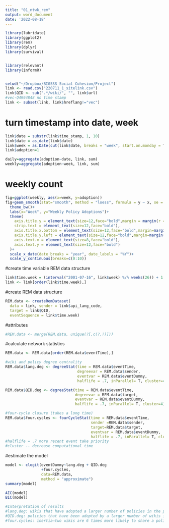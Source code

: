 ```yaml
---
title: "01_ntwk_rem"
output: word_document
date: '2022-08-18'
---
```


```r
library(lubridate)
library(ggplot2)
library(rem)
library(dplyr)
library(survival)


library(relevant)
library(informR)


setwd("~/Dropbox/BIGSSS Social Cohesion/Project")
link <- read.csv("220711_1_sitelink.csv")
link$QID <- sub(".*/wiki/", "", link$url) 
#vec-Q4994848 no time stamp
link <- subset(link, link$hreflang!="vec")
```


# turn timestamp into date, week
```r
link$date = substr(link$time_stamp, 1, 10) 
link$date = as_date(link$date)
link$week = as.Date(cut(link$date, breaks = "week", start.on.monday = T)) # weekly break point is Monday
link$adoption=1

daily=aggregate(adoption~date, link, sum)
weekly=aggregate(adoption~week, link, sum)

```

# weekly count
```r
fig=ggplot(weekly, aes(x=week, y=adoption))
fig+geom_smooth(stat="smooth", method = "loess", formula = y ~ x, se = FALSE, span=0.18, color="black")+
  theme_bw()+
  labs(x="Week", y="Weekly Policy Adoptions")+
  theme(
    axis.title.y = element_text(size=12,face="bold",margin = margin(r = 20)),
    strip.text = element_text(size=12,face="bold"),
    axis.title.x.bottom = element_text(size=12,face="bold",margin=margin(15,0,0,0)),
    axis.title.y.left = element_text(size=12,face="bold",margin=margin(0,15,0,0)),
    axis.text.x = element_text(size=8,face="bold"),
    axis.text.y = element_text(size=12,face="bold")
  )+
  scale_x_date(date_breaks = "year", date_labels = "%Y")+
  scale_y_continuous(breaks=c(0:10))

```
#create time variable REM data structure
```r
link$time.week = (interval("2001-07-16", link$week) %/% weeks(26)) + 1 #the time intervel is 26 weeks, half a year
link <- link[order(link$time.week),]
```

#create REM data structure
```r
REM.data <- createRemDataset(
  data = link, sender = link$api_lang_code,
  target = link$QID,
  eventSequence = link$time.week)
```

#attributes
```r
#REM.data <- merge(REM.data, unique(?[,c(?,?)]))
```

#calculate network statistics
```r
REM.data <- REM.data[order(REM.data$eventTime),]

#wiki and policy degree centrality
REM.data$lang.deg <- degreeStat(time = REM.data$eventTime, 
                                degreevar = REM.data$sender,
                                eventvar = REM.data$eventDummy,
                                halflife = .7, inParallel= T, cluster=4)

REM.data$QID.deg <- degreeStat(time = REM.data$eventTime,
                               degreevar = REM.data$target,
                               eventvar = REM.data$eventDummy,
                               halflife = .7, inParallel= T, cluster=4)

```

```r
#four-cycle closure (takes a long time)
REM.data$four.cycles <- fourCycleStat(time = REM.data$eventTime, 
                                      sender =REM.data$sender, 
                                      target=REM.data$target, 
                                      eventvar = REM.data$eventDummy,
                                      halflife = .7, inParallel= T, cluster=4)
#halflife = .7 more recent event take priority
#cluster -- decrease computational time

```

#estimate the model
```r

model <- clogit(eventDummy~lang.deg + QID.deg
                +four.cycles,
                data=REM.data,
                method = "approximate")
summary(model)

AIC(model)
BIC(model)

#Interpretation of results
#lang.deg: wikis that have adopted a larger number of policies in the past are 1.15 times more likely to adopt policies
#QID.deg: policies that have been adopted by a larger number of wikis in the past, are 1.1 times more likely to be further adopted by more wikis
#four.cycles: inertia—two wikis are 6 times more likely to share a policy, if they already share a policy.

```

